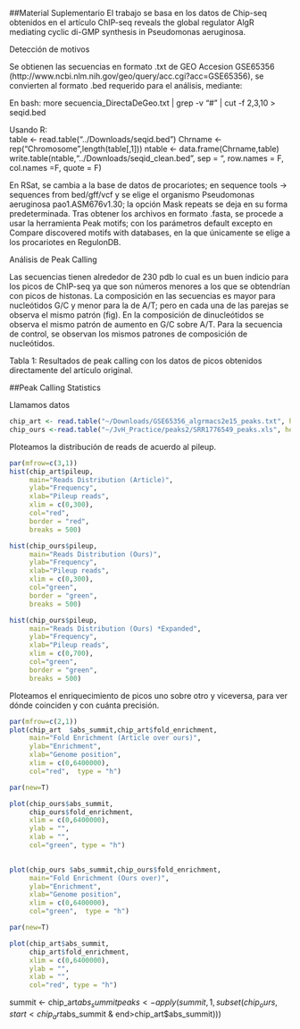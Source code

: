 ##Material Suplementario
El trabajo se basa en los datos de Chip-seq obtenidos en el artículo ChIP-seq reveals the global regulator AlgR mediating cyclic di-GMP synthesis in Pseudomonas aeruginosa.



Detección de motivos

Se obtienen las secuencias en formato .txt de GEO Accesion GSE65356 (http://www.ncbi.nlm.nih.gov/geo/query/acc.cgi?acc=GSE65356), se convierten al formato .bed requerido para el análisis, mediante: 

En bash: 
more secuencia_DirectaDeGeo.txt | grep -v "#" | cut -f 2,3,10 > seqid.bed

Usando R:	
	table <- read.table("../Downloads/seqid.bed")
Chrname <- rep("Chromosome",length(table[,1]))
ntable <- data.frame(Chrname,table)
write.table(ntable,"../Downloads/seqid_clean.bed", sep = "\t", row.names = F, col.names =F, quote = F)



En RSat, se cambia a la base de datos de procariotes; en sequence tools -> sequences from bed/gff/vcf  y se elige el organismo Pseudomonas aeruginosa pao1.ASM676v1.30; la opción Mask repeats se deja en su forma predeterminada. Tras obtener los archivos en formato .fasta, se procede a usar la herramienta Peak motifs; con los parámetros default excepto en Compare discovered motifs with databases, en la que únicamente se elige a los procariotes en RegulonDB.

Análisis de Peak Calling

Las secuencias tienen alrededor de 230 pdb lo cual es un buen indicio para los picos de ChIP-seq ya que son números menores a los que se obtendrían con picos de histonas. La composición en las secuencias es mayor para nucleótidos G/C y menor para la de A/T; pero en cada una de las parejas se observa el mismo patrón (fig). En la composición de dinucleótidos se observa el mismo patrón de aumento en G/C sobre A/T. Para la secuencia de control, se observan los mismos patrones de composición de nucleótidos.

Tabla 1: Resultados de peak calling con los datos de picos obtenidos directamente del artículo original.



##Peak Calling Statistics

Llamamos datos
```r
chip_art <- read.table("~/Downloads/GSE65356_algrmacs2e15_peaks.txt", header = T)
chip_ours <-read.table("~/JvH_Practice/peaks2/SRR1776549_peaks.xls", header=T)

```
Ploteamos la distribución de reads de acuerdo al pileup.

```r
par(mfrow=c(3,1))
hist(chip_art$pileup,
     main="Reads Distribution (Article)",
     ylab="Frequency",
     xlab="Pileup reads",
     xlim = c(0,300),
     col="red",
     border = "red",
     breaks = 500)

hist(chip_ours$pileup,
     main="Reads Distribution (Ours)",
     ylab="Frequency",
     xlab="Pileup reads",
     xlim = c(0,300),
     col="green",
     border = "green",
     breaks = 500)

hist(chip_ours$pileup,
     main="Reads Distribution (Ours) *Expanded",
     ylab="Frequency",
     xlab="Pileup reads",
     xlim = c(0,700),
     col="green",
     border = "green",
     breaks = 500)

```


Ploteamos el enriquecimiento de picos uno sobre otro y viceversa, para ver dónde coinciden y con cuánta precisión.
```r

par(mfrow=c(2,1))
plot(chip_art  $abs_summit,chip_art$fold_enrichment,
     main="Fold Enrichment (Article over ours)",
     ylab="Enrichment",
     xlab="Genome position",
     xlim = c(0,6400000),
     col="red",  type = "h")

par(new=T)

plot(chip_ours$abs_summit,
     chip_ours$fold_enrichment,
     xlim = c(0,6400000),
     ylab = "",
     xlab = "",
     col="green", type = "h")
     

plot(chip_ours $abs_summit,chip_ours$fold_enrichment,
     main="Fold Enrichment (Ours over)",
     ylab="Enrichment",
     xlab="Genome position",
     xlim = c(0,6400000),
     col="green",  type = "h")

par(new=T)

plot(chip_art$abs_summit,
     chip_art$fold_enrichment,
     xlim = c(0,6400000),
     ylab = "",
     xlab = "",
     col="red", type = "h")
``` 

summit <- chip_art$abs_summit
peaks <- apply(summit,1,subset(chip_ours,start<chip_art$abs_summit & end>chip_art$abs_summit)))
